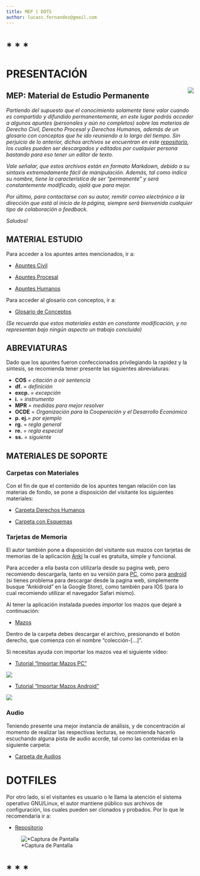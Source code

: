 ```yaml
---
title: MEP | DOTS
author: lucasc.fernandez@gmail.com
---
```




# *	*	*


# PRESENTACIÓN

<img align="right" src="liq.png">

## MEP: Material de Estudio Permanente

*Partiendo del supuesto que el conocimiento solamente tiene valor cuando es compartido y difundido permanentemente, en este lugar podrás acceder a algunos apuntes (personales y aún no completos) sobre las materias de Derecho Civil, Derecho Procesal y Derechos Humanos, además de un glosario con conceptos que he ido reuniendo a lo largo del tiempo. Sin perjuicio de lo anterior, dichos archivos se encuentran en este [repositorio](https://github.com/lucascfernandez/mep), los cuales pueden ser descargados y editados por cualquier persona bastando para eso tener un editor de texto.*

*Vale señalar, que estos archivos están en formato Markdown, debido a su sintaxis extremadamente fácil de manipulación. Además, tal como indica su nombre, tiene la característica de ser "permanente" y será constantemente modificado, ojalá que para mejor.*

*Por último, para contactarse con su autor, remitir correo electrónico a la dirección que está al inicio de la página, siempre será bienvenida cualquier tipo de colaboración o feedback.*

*Saludos!*

## MATERIAL ESTUDIO

Para acceder a los apuntes antes mencionados, ir a:

- [Apuntes Civil](https://github.com/lucascfernandez/mep/blob/main/vimwiki/vimwiki/civil.md)

- [Apuntes Procesal](https://github.com/lucascfernandez/mep/blob/main/vimwiki/vimwiki/procesal.md)

- [Apuntes Humanos](https://github.com/lucascfernandez/mep/blob/main/vimwiki/vimwiki/humanos.md)


Para acceder al glosario con conceptos, ir a:

- [Glosario de Conceptos](https://github.com/lucascfernandez/mep/blob/main/vimwiki/vimwiki/conceptos.md)

*(Se recuerda que estos materiales están en constante modificación, y no representan bajo ningún aspecto un trabajo concluido)*

## ABREVIATURAS

Dado que los apuntes fueron confeccionados privilegiando la rapidez y la síntesis, se recomienda tener presente las siguientes abreviaturas:

+ **COS**   = *citación a oír sentencia*
+ **df.**   = *definición*
+ **excp.** = *excepción*
+ **i.**    = *instrumento*
+ **MPR**   = *medidas para mejor resolver*
+ **OCDE**  = *Organización para la Cooperación y el Desarrollo Económico*
+ **p. ej.**= *por ejemplo*
+ **rg.**   = *regla general*
+ **re.**   = *regla especial*
+ **ss.**   = *siguiente*

## MATERIALES DE SOPORTE

### Carpetas con Materiales

Con el fin de que el contenido de los apuntes tengan relación con las materias de fondo, se pone a disposición del visitante los siguientes materiales:

- [Carpeta Derechos Humanos](https://drive.google.com/drive/folders/1uEzCTRiRCATBn_9uME-51CLfqgjXGHXf?usp=sharing)

- [Carpeta con Esquemas](https://drive.google.com/drive/folders/1LKwkIFfM3sOfk-ea_Xww4Hpz6z_gED4m?usp=sharing)

### Tarjetas de Memoria

El autor también pone a disposición del visitante sus mazos con tarjetas de memorias de la aplicación [Anki](https://ankiweb.net) la cual es gratuita, simple y funcional.

Para acceder a ella basta con utilizarla desde su pagina web, pero recomiendo descargarla, tanto en su versión para [PC](https://apps.ankiweb.net), como para [android](https://play.google.com/store/apps/details?id=com.ichi2.anki&hl=es_CL&gl=US) (si tienes problema para descargar desde la pagina web, simplemente busque "Ankidroid" en la Google Store), como también para IOS (para lo cual recomiendo utilizar el navegador Safari mismo).

Al tener la aplicación instalada puedes *importar* los mazos que dejaré a continuación:


- [Mazos](https://drive.google.com/drive/folders/1OD57fxwtrhcLhKemoXV4dnnXPaqMMtRK?usp=sharing)

Dentro de la carpeta debes descargar el archivo, presionando el botón derecho, que comienza con el nombre "colección-[...]".

Si necesitas ayuda con importar los mazos vea el siguiente vídeo:


- [Tutorial "Importar Mazos PC"](https://drive.google.com/file/d/198zBvDzHc1i9V1j3z5ZFZY0DK9MYLO5p/view?usp=sharing)

![](impc.png)

- [Tutorial "Importar Mazos Android"](https://drive.google.com/file/d/1w9EuyVYxi3ia-HgxukLB29gAZzWCezWl/view?usp=sharing)

![](ima.png)


### Audio

Teniendo presente una mejor instancia de análisis, y de concentración al momento de realizar las respectivas lecturas, se recomienda hacerlo escuchando alguna pista de audio acorde, tal como las contenidas en la siguiente carpeta:

- [Carpeta de Audios](https://drive.google.com/drive/folders/1I50MrC5LsfSD77XpfU3vgcf2zxVlDjzS?usp=sharing)


# DOTFILES


Por otro lado, si el visitantes es usuario o le llama la atención el sistema operativo GNU/Linux, el autor mantiene público sus archivos de configuración, los cuales pueden ser clonados y probados. Por lo que le recomendaría ir a:

- [Repositorio](https://github.com/lucascfernandez/dots)


![*Captura de Pantalla](screenshot.png)



# *	*	*

